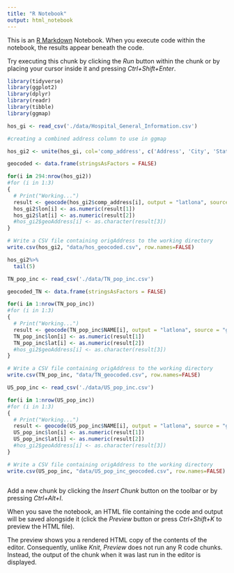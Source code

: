 ```yaml
---
title: "R Notebook"
output: html_notebook
---
```


This is an [R Markdown](http://rmarkdown.rstudio.com) Notebook. When you execute code within the notebook, the results appear beneath the code. 

Try executing this chunk by clicking the *Run* button within the chunk or by placing your cursor inside it and pressing *Ctrl+Shift+Enter*. 

```r
library(tidyverse)
library(ggplot2)
library(dplyr)
library(readr)
library(tibble)
library(ggmap)
```


```r
hos_gi <- read_csv('./data/Hospital_General_Information.csv')


```


```r
#creating a combined address column to use in ggmap

hos_gi2 <- unite(hos_gi, col='comp_address', c('Address', 'City', 'State', 'ZIP Code'), sep=', ')
```

```r
geocoded <- data.frame(stringsAsFactors = FALSE)

for(i in 294:nrow(hos_gi2))
#for (i in 1:3)
{
  # Print("Working...")
  result <- geocode(hos_gi2$comp_address[i], output = "latlona", source = "google")
  hos_gi2$lon[i] <- as.numeric(result[1])
  hos_gi2$lat[i] <- as.numeric(result[2])
  #hos_gi2$geoAddress[i] <- as.character(result[3])
}

# Write a CSV file containing origAddress to the working directory
write.csv(hos_gi2, "data/hos_geocoded.csv", row.names=FALSE)
```

```r
hos_gi2%>%
  tail(5)
```


```r
TN_pop_inc <- read_csv('./data/TN_pop_inc.csv')
```

```r
geocoded_TN <- data.frame(stringsAsFactors = FALSE)

for(i in 1:nrow(TN_pop_inc))
#for (i in 1:3)
{
  # Print("Working...")
  result <- geocode(TN_pop_inc$NAME[i], output = "latlona", source = "google")
  TN_pop_inc$lon[i] <- as.numeric(result[1])
  TN_pop_inc$lat[i] <- as.numeric(result[2])
  #hos_gi2$geoAddress[i] <- as.character(result[3])
}

# Write a CSV file containing origAddress to the working directory
write.csv(TN_pop_inc, "data/TN_geocoded.csv", row.names=FALSE)
```


```r
US_pop_inc <- read_csv('./data/US_pop_inc.csv')
```

```r
for(i in 1:nrow(US_pop_inc))
#for (i in 1:3)
{
  # Print("Working...")
  result <- geocode(US_pop_inc$NAME[i], output = "latlona", source = "google")
  US_pop_inc$lon[i] <- as.numeric(result[1])
  US_pop_inc$lat[i] <- as.numeric(result[2])
  #hos_gi2$geoAddress[i] <- as.character(result[3])
}

# Write a CSV file containing origAddress to the working directory
write.csv(US_pop_inc, "data/US_pop_inc_geocoded.csv", row.names=FALSE)
```

```r

```






Add a new chunk by clicking the *Insert Chunk* button on the toolbar or by pressing *Ctrl+Alt+I*.

When you save the notebook, an HTML file containing the code and output will be saved alongside it (click the *Preview* button or press *Ctrl+Shift+K* to preview the HTML file).

The preview shows you a rendered HTML copy of the contents of the editor. Consequently, unlike *Knit*, *Preview* does not run any R code chunks. Instead, the output of the chunk when it was last run in the editor is displayed.
